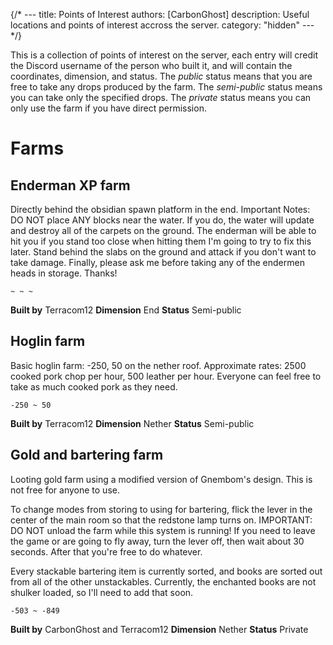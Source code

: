 {/* ---
title: Points of Interest
authors: [CarbonGhost]
description: Useful locations and points of interest accross the server.
category: "hidden"
--- */}

This is a collection of points of interest on the server, each entry will credit the Discord username of the person who built it, and will contain the coordinates, dimension, and status. The _public_ status means that you are free to take any drops produced by the farm. The _semi-public_ status means you can take only the specified drops. The _private_ status means you can only use the farm if you have direct permission.

# Farms

## Enderman XP farm

Directly behind the obsidian spawn platform in the end.
Important Notes: DO NOT place ANY blocks near the water. If you do, the water will update and destroy all of the carpets on the ground. The enderman will be able to hit you if you stand too close when hitting them I'm going to try to fix this later. Stand behind the slabs on the ground and attack if you don't want to take damage. Finally, please ask me before taking any of the endermen heads in storage. Thanks!

`~ ~ ~`

**Built by** Terracom12
**Dimension** End
**Status** Semi-public

## Hoglin farm

Basic hoglin farm: -250, 50 on the nether roof.
Approximate rates: 2500 cooked pork chop per hour, 500 leather per hour.
Everyone can feel free to take as much cooked pork as they need.

`-250 ~ 50`

**Built by** Terracom12
**Dimension** Nether
**Status** Semi-public

## Gold and bartering farm

Looting gold farm using a modified version of Gnembom's design. This is not free for anyone to use.

To change modes from storing to using for bartering, flick the lever in the center of the main room so that the redstone lamp turns on.
IMPORTANT:
DO NOT unload the farm while this system is running!
If you need to leave the game or are going to fly away, turn the lever off, then wait about 30 seconds.
After that you're free to do whatever.

Every stackable bartering item is currently sorted, and books are sorted out from all of the other unstackables. Currently, the enchanted books are not shulker loaded, so I'll need to add that soon.

`-503 ~ -849`

**Built by** CarbonGhost and Terracom12
**Dimension** Nether
**Status** Private
